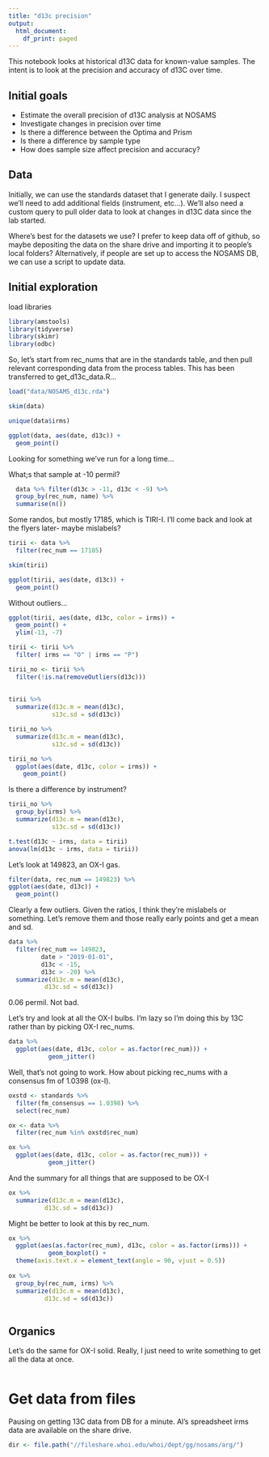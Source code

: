```yaml
---
title: "d13c precision"
output:
  html_document:
    df_print: paged
---
```


This notebook looks at historical d13C data for known-value samples. The intent is to look at the precision and accuracy of d13C over time.

## Initial goals

* Estimate the overall precision of d13C analysis at NOSAMS
* Investigate changes in precision over time
* Is there a difference between the Optima and Prism
* Is there a difference by sample type
* How does sample size affect precision and accuracy?


## Data

Initially, we can use the standards dataset that I generate daily. I suspect we'll need to add additional fields (instrument, etc...). We'll also need a custom query to pull older data to look at changes in d13C data since the lab started.

Where's best for the datasets we use? I prefer to keep data off of github, so maybe depositing the data on the share drive and importing it to people's local folders? Alternatively, if people are set up to access the NOSAMS DB, we can use a script to update data.

## Initial exploration

load libraries

```r
library(amstools)
library(tidyverse)
library(skimr)
library(odbc)
```

So, let's start from rec_nums that are in the standards table, and then pull relevant corresponding data from the process tables. This has been transferred to get_d13c_data.R...


```r
load("data/NOSAMS_d13c.rda")

skim(data)

unique(data$irms)

ggplot(data, aes(date, d13c)) +
  geom_point()
```

Looking for something we've run for a long time...

What;s that sample at -10 permil?

```r
  data %>% filter(d13c > -11, d13c < -9) %>%
  group_by(rec_num, name) %>%
  summarise(n())
```

Some randos, but mostly 17185, which is TIRI-I. I'll come back and look at the flyers later- maybe mislabels?


```r
tirii <- data %>%
  filter(rec_num == 17185)

skim(tirii)
```

```r
ggplot(tirii, aes(date, d13c)) +
  geom_point()
```

Without outliers...

```r
ggplot(tirii, aes(date, d13c, color = irms)) +
  geom_point() +
  ylim(-13, -7)

tirii <- tirii %>%
  filter( irms == "O" | irms == "P")

tirii_no <- tirii %>%
  filter(!is.na(removeOutliers(d13c)))
        
  
tirii %>%
  summarize(d13c.m = mean(d13c),
            s13c.sd = sd(d13c))

tirii_no %>%
  summarize(d13c.m = mean(d13c),
            s13c.sd = sd(d13c))

tirii_no %>%
  ggplot(aes(date, d13c, color = irms)) +
    geom_point() 
```

Is there a difference by instrument?

```r
tirii_no %>%
  group_by(irms) %>%
  summarize(d13c.m = mean(d13c),
            s13c.sd = sd(d13c))

t.test(d13c ~ irms, data = tirii)
anova(lm(d13c ~ irms, data = tirii))
```

Let's look at 149823, an OX-I gas.

```r
filter(data, rec_num == 149823) %>%
ggplot(aes(date, d13c)) +
  geom_point()
```

Clearly a few outliers.  Given the ratios, I think they're mislabels or something. Let's remove them and those really early points and get a mean and sd.

```r
data %>%
  filter(rec_num == 149823,
         date > "2019-01-01",
         d13c < -15,
         d13c > -20) %>%
  summarize(d13c.m = mean(d13c),
          d13c.sd = sd(d13c))
```

0.06 permil. Not bad.

Let's try and look at all the OX-I bulbs. I'm lazy so I'm doing this by 13C rather than by picking OX-I rec_nums.

```r
data %>%
  ggplot(aes(date, d13c, color = as.factor(rec_num))) +
           geom_jitter()
```

Well, that's not going to work. How about picking rec_nums with a consensus fm of 1.0398 (ox-I).

```r

oxstd <- standards %>%
  filter(fm_consensus == 1.0398) %>%
  select(rec_num)

ox <- data %>%
  filter(rec_num %in% oxstd$rec_num)

ox %>%
  ggplot(aes(date, d13c, color = as.factor(rec_num))) +
           geom_jitter()
```

And the summary for all things that are supposed to be OX-I

```r
ox %>%
  summarize(d13c.m = mean(d13c),
          d13c.sd = sd(d13c))

```

Might be better to look at this by rec_num.

```r
ox %>%
  ggplot(aes(as.factor(rec_num), d13c, color = as.factor(irms))) +
           geom_boxplot() +
  theme(axis.text.x = element_text(angle = 90, vjust = 0.5))
  
ox %>%
  group_by(rec_num, irms) %>%
  summarize(d13c.m = mean(d13c),
          d13c.sd = sd(d13c))
  
```

## Organics

Let's do the same for OX-I solid. Really, I just need to write something to get all the data at once.

```r

```


# Get data from files

Pausing on getting 13C data from DB for a minute. Al's spreadsheet irms data are available on the share drive.

```r
dir <- file.path("//fileshare.whoi.edu/whoi/dept/gg/nosams/arg/")
```

